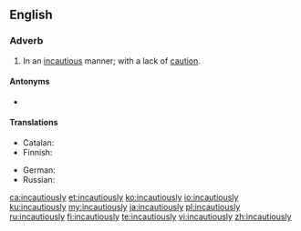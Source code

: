 ==English==

===Adverb===
{{en-adv}}
# In an [[incautious]] manner; with a lack of [[caution]].

====Antonyms====
* {{l|en|cautiously}}

====Translations====
{{trans-top|without caution}}
* Catalan: {{t|ca|incautament}}
* Finnish: {{t|fi|varomattomasti}}
{{trans-mid}}
* German: {{t|de|unvorsichtig}}
* Russian: {{t+|ru|неосторо́жно}}
{{trans-bottom}}

[[ca:incautiously]]
[[et:incautiously]]
[[ko:incautiously]]
[[io:incautiously]]
[[ku:incautiously]]
[[my:incautiously]]
[[ja:incautiously]]
[[pl:incautiously]]
[[ru:incautiously]]
[[fi:incautiously]]
[[te:incautiously]]
[[vi:incautiously]]
[[zh:incautiously]]